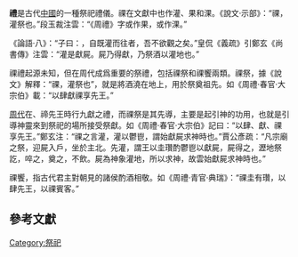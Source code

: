 {{No footnotes|time=2020-12-18T02:34:41+00:00}}
'''{{Ruby|祼|-{zh-tw:ㄍㄨㄢˋ;zh-cn:guàn;zh-hk:}-}}禮'''是古代[[中國|中國]]的一種祭祀禮儀。祼在文獻中也作灌、果和淉。《說文·示部》：“祼，灌祭也。”段玉裁注雲：“《周禮》字或作果，或作淉。”

《論語·八{{Ruby|佾|-{zh-tw:ㄧ ˋ;zh-cn:yì;zh-hk:jat6}-}}》：“子曰：{{Ruby|禘|-{zh-tw:ㄉㄧˋ;zh-cn:dì;zh-hk:dai3}-}}，自既灌而往者，吾不欲觀之矣。”皇侃《義疏》引鄭玄《尚書傳》注雲：“灌是獻屍。屍乃得獻，乃祭酒以灌地也。”

祼禮起源未知，但在周代成爲重要的祭禮，包括祼祭和祼饗兩類。祼祭，據《說文》解釋：“祼，灌祭也”，就是將酒澆在地上，用於祭奠祖先。如《周禮·春官·大宗伯》載：“以肆獻祼享先王。”

[[周代|周代]]在{{Ruby|祫|-{zh-tw:ㄒㄧㄚˊ;zh-cn:xiá;zh-hk:haap6}-}}、禘先王時行九獻之禮，而祼祭是其先導，主要是起引神的功用，也就是引導神靈來到祭祀的場所接受祭獻。如《周禮·春官·大宗伯》記曰：“以肆、獻、祼享先王。”鄭玄注：“祼之言灌，灌以鬱鬯，謂始獻屍求神時也。”賈公彥疏：“凡宗廟之祭，迎屍入戶，坐於主北。先灌，謂王以圭瓚酌鬱鬯以獻屍，屍得之，瀝地祭訖，啐之，奠之，不飲。屍為神象灌地，所以求神，故雲始獻屍求神時也。”

祼饗，指古代君主對朝見的諸侯酌酒相敬。如《周禮·青官·典瑞》：“祼圭有瓚，以肆先王，以祼賓客。”

== 參考文獻 ==
{{reflist}}

[[Category:祭祀|Category:祭祀]]